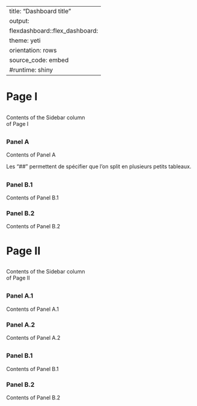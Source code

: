 
---
title: "Dashboard title"
output: 
  flexdashboard::flex_dashboard:
    theme: yeti
    orientation: rows
    source_code: embed
#runtime: shiny
---

# Page I

## {.sidebar} 

Contents of the Sidebar column    
of Page I

## 

### Panel A 

Contents of Panel A

Les "##" permettent de spécifier que l'on split en plusieurs petits tableaux.

##  

### Panel B.1

Contents of Panel B.1 

### Panel B.2

Contents of Panel B.2 

# Page II

## {.sidebar} 

Contents of the Sidebar column    
of Page II

## 

### Panel A.1

Contents of Panel A.1

### Panel A.2

Contents of Panel A.2

## {.tabset} 

### Panel B.1

Contents of Panel B.1

### Panel B.2

Contents of Panel B.2